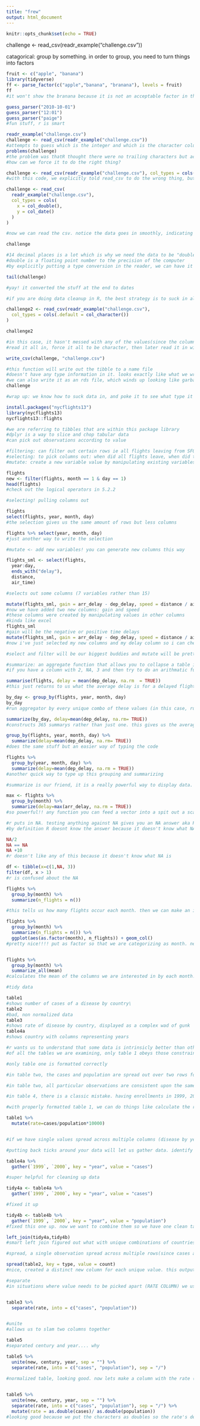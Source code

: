 ```yaml
---
title: "frew"
output: html_document
---
```


```r
knitr::opts_chunk$set(echo = TRUE)
```

challenge <- read_csv(readr_example("challenge.csv"))

catagorical: group by something. in order to group, you need to turn things into factors

```r
fruit <- c("apple", "banana")
library(tidyverse)
ff <- parse_factor(c("apple","banana", "branana"), levels = fruit)
ff
#it won't show the branana because it is not an acceptable factor in the fruit 'dictionary'
```


```r
guess_parser("2010-10-01")
guess_parser("12:01")
guess_parser("paige")
#fun stuff, r is smart
```

```r
readr_example("challenge.csv")
challenge <- read_csv(readr_example("challenge.csv"))
#attempts to guess which is the integer and which is the character column, but it guessed wrong and thats why there was 1000 errors lol. this is because the integer turns into an NA and the character string turns into a data. this is because parse_guess only looks at the first rows and so if they are different than the end it'll mess up 
problems(challenge)
#the problem was thatR thought there were no trailing characters but actually there was lots of decimals
#how can we force it to do the right thing?

challenge <- read_csv(readr_example("challenge.csv"), col_types = cols( x = col_integer(), y = col_character()))
#with this code, we explicitly told read_csv to do the wrong thing, but what we really want to do is have it parse columns as doubles

challenge <- read_csv(
  readr_example("challenge.csv"), 
  col_types = cols(
    x = col_double(),
    y = col_date()
  )
)

#now we can read the csv. notice the data goes in smoothly, indicating that it is doubles

challenge

#14 decimal places is a lot which is why we need the data to be "double"
#double is a floating point number to the precision of the computer 
#by explicitly putting a type conversion in the reader, we can have it read the columns correctly

tail(challenge)

#yay! it converted the stuff at the end to dates

```



```r
#if you are doing data cleanup in R, the best strategy is to suck in all the data without editing it

challenge2 <- read_csv(readr_example("challenge.csv"), 
  col_types = cols(.default = col_character())
)

challenge2

#in this case, it hasn't messed with any of the values(since the columns were explicitly put to be read in as characters). was able to be uploaded smoothly, but interpretation of the columns is wrong. we can see this from the left-justified numbers
#read it all in, force it all to be character, then later read it in with parson functions

write_csv(challenge, "challenge.csv")

#this function will write out the tibble to a name file
#doesn't have any type information in it. looks exactly like what we wrote in
#we can also write it as an rds file, which winds up looking like garbage outside of R
challenge

#wrap up: we know how to suck data in, and poke it to see what type it is, and convert it using type conversions
```



```r
install.packages("nycflights13")
library(nycflights13)
nycflights13::flights

#we are referring to tibbles that are within this package library
#dplyr is a way to slice and chop tabular data
#can pick out observations according to value

#filtering: can filter out certain rows ie all flights leaving from SFO
#selecting: to pick columns out: when did all flights leave, when did they arrive, and disregard all other columns
#mutate: create a new variable value by manipulating existing variables

flights
new <- filter(flights, month == 1 & day == 1)
head(flights)
#check out the logical operators in 5.2.2

#selecting! pulling columns out

flights
select(flights, year, month, day)
#the selection gives us the same amount of rows but less columns 

flights %>% select(year, month, day)
#just another way to write the selection

#mutate <- add new variables! you can generate new columns this way

flights_sml <- select(flights, 
  year:day, 
  ends_with("delay"), 
  distance, 
  air_time)

#selects out some columns (7 variables rather than 15)

mutate(flights_sml, gain = arr_delay - dep_delay, speed = distance / air_time)
#now we have added two new columns: gain and speed
#these columns were created by manipulating values in other columns
#kinda like excel
flights_sml
#gain will be the negative or positive time delays
mutate(flights_sml, gain = arr_delay - dep_delay, speed = distance / air_time) %>% select(arr_delay, dep_delay, loss = gain)
#now i've just selected my new columns and my delay column so i can check them out

#select and filter will be our biggest buddies and mutate will be pretty helpful

#summarize: an aggregate function that allows you to collapse a table into a row
#if you have a column with 2, NA, 3 and then try to do an arithmatic function "mean" it will return NA. but, if you do na.rm it will remove the NA, ignore it, and calculate the mean from (2+3)/2

summarise(flights, delay = mean(dep_delay, na.rm  = TRUE))
#this just returns to us what the average delay is for a delayed flight in NYC

by_day <- group_by(flights, year, month, day)
by_day
#run aggregator by every unique combo of these values (in this case, run for each unique combo of year, month, day) so it will give us just one answer per each day. grouper will give us ONE ANSWER for each particular date. if we check out the group_by tibble we will see that additional information is burried into it that we cannot see. the 365 groups in the tible represent unique combinations of year, months, and day. even though we can't see the groups, we can use it to control the summarize operation

summarize(by_day, delay=mean(dep_delay, na.rm= TRUE))
#constructs 365 summarys rather than just one. this gives us the average delay for each day

group_by(flights, year, month, day) %>% 
  summarize(delay=mean(dep_delay, na.rm= TRUE))
#does the same stuff but an easier way of typing the code

flights %>%
  group_by(year, month, day) %>% 
  summarize(delay=mean(dep_delay, na.rm = TRUE))
#another quick way to type up this grouping and summarizing

#summarize is our friend, it is a really powerful way to display data. can show us the maximum departyure delay by month with just one simple line of code (as seen below)

max <- flights %>% 
  group_by(month) %>% 
  summarize(delay=max(arr_delay, na.rm = TRUE))
#so powerful!! any function you can feed a vector into a spit out a scalar can be used with this function

```

```r
#r puts in NA. testing anything against NA gives you an NA answer aka R saying "i dont know"
#by definition R doesnt know the answer because it doesn't know what NA is

NA/2
NA == NA
NA +10
#r doesn't like any of this because it doesn't know what NA is

df <- tibble(x=c(1,NA, 3))
filter(df, x > 1)
#r is confused about the NA

```


```r
flights %>% 
  group_by(month) %>% 
  summarize(n_flights = n())

#this tells us how many flights occur each month. then we can make an illustrative bar plot

flights %>% 
  group_by(month) %>% 
  summarize(n_flights = n()) %>% 
  ggplot(aes(as.factor(month), n_flights)) + geom_col()
#pretty nice!!!! put as factor so that we are categorizing as month. needs to have month as a category so it can bin the values rather than be thinking of months as numbers 


flights %>% 
  group_by(month) %>% 
  summarize_all(mean)
#calculates the mean of the columns we are interested in by each month! that's why we have 12 months. we got mean year, mean day number of month (lol), mean scheduled departure time, mean scheduled arrival time


```

```r

#tidy data 

table1
#shows number of cases of a disease by country\
table2
#bad, non normalized data
table3
#shows rate of disease by country, displayed as a complex wad of gunk
table4a
#shows country with columns representing years 

#r wants us to understand that some data is intrinsicly better than others. the rules of tidytude means that variables are in columns, observations are in rows, and the values themselves are in cells
#of all the tables we are examining, only table 1 obeys those constraints. what is the advantage of doing this? we can pick columns or rows when organiing data. we want to ensure that when pulling out rows based on column data the criteria we use to pull our the row can be applied to every row within the coumn

#only table one is formatted correctly 

#in table two, the cases and population are spread out over two rows for each country. the count column's type varies. sometimes it means the case, sometimes it means the population. this is not okay. we want each column ALWAYS to represent the same thing. every cell in the same column must represent the same value(date, height, etc)

#in table two, all particular observations are consistent upon the same row/column, but we have stored an expression as the rate, which r cannot do anything with. r has embedded the rate as a character string rather than as a number value that it can manipulate

#in table 4, there is a classic mistake. having enrollments in 1999, 2000, and etc adding columns forever leads r to mistake a column(variable) for a value. we are cramming multiple observations in a single row. this makes it very difficult to select columns based on year or filter. if adding or deleting observation requires deleting a column something is very wrong. we want to add or delete observations(like disease number by year) based on ROWS

#with properly formatted table 1, we can do things like calculate the rate of disease incidence per 10,000 people. use mutate to add the new column

table1 %>% 
  mutate(rate=cases/population*10000)



```


```r

#if we have single values spread across multiple columns (disease by year) or multiple values crammed into one column (rate of disease displayed as disease/population character) we can use spread and gather to clean up the dataset

#putting back ticks around your data will let us gather data. identify columns that represend data. these become keys. since year is data rather than just a column(variable), the year will become our keys. values within original column then become another colum called 'cases'. key is the column to which the column headings will be placed, value is the area where data will be placed 

table4a %>% 
  gather(`1999`, `2000`, key = "year", value = "cases")

#super helpful for cleaning up data

tidy4a <- table4a %>% 
  gather(`1999`, `2000`, key = "year", value = "cases")

#fixed it up

tidy4b <- table4b %>% 
  gather(`1999`, `2000`, key = "year", value = "population")
#fixed this one up. now we want to combine them so we have one clean table rather than two fixed tables

left_join(tidy4a,tidy4b)
#smart left join figured out what with unique combinations of countries and year it can slam together the data

#spread, a single observation spread across multiple rows(since cases and population are both within a single colum and we want them to be in their own unique columns) 

spread(table2, key = type, value = count)
#nice, created a distinct new column for each unique value. this outputs for us a normalized table

#separate
#in situations where value needs to be picked apart (RATE COLUMN) we use separate to split up the value. if you want to force it to use a specific separator, you put in ``, sep = "sep here"``


table3 %>% 
  separate(rate, into = c("cases", "population"))


#unite
#allows us to slam two columns together

table5
#separated century and year.... why

table5 %>% 
  unite(new, century, year, sep = "") %>% 
  separate(rate, into = c("cases", "population"), sep = "/")

#normalized table, looking good. now lets make a column with the rate (with some calculation) we will have to change the population and disease from characters into factors in order for r to do the math
  

table5 %>% 
  unite(new, century, year, sep = "") %>% 
  separate(rate, into = c("cases", "population"), sep = "/") %>% 
  mutate(rate = as.double(cases)/ as.double(population))
#looking good because we put the characters as doubles so the rate's decimals are all displayed

```

